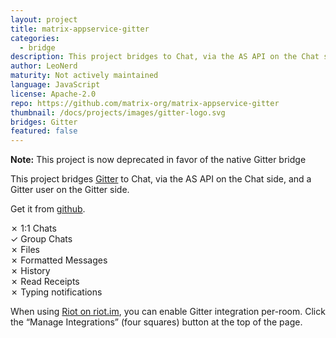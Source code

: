 ```yaml
---
layout: project
title: matrix-appservice-gitter
categories:
  - bridge
description: This project bridges to Chat, via the AS API on the Chat side, and a Gitter user on the Gitter side.
author: LeoNerd
maturity: Not actively maintained
language: JavaScript
license: Apache-2.0
repo: https://github.com/matrix-org/matrix-appservice-gitter
thumbnail: /docs/projects/images/gitter-logo.svg
bridges: Gitter
featured: false
---
```


**Note:** This project is now deprecated in favor of the native Gitter bridge

This project bridges [Gitter](https://gitter.im) to Chat, via the AS API on the Chat side, and a Gitter user on the Gitter side.

Get it from [github](https://github.com/matrix-org/matrix-appservice-gitter).

✗ 1:1 Chats  
✓ Group Chats  
✗ Files  
✗ Formatted Messages  
✗ History  
✗ Read Receipts  
✗ Typing notifications

When using [Riot on riot.im](https://riot.im/app/), you can enable Gitter integration per-room. Click the “Manage Integrations” (four squares) button at the top of the page.
